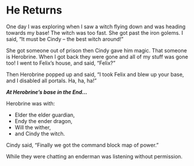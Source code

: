 # He Returns

One day I was exploring when I saw a witch flying down and was heading towards my base! The witch was too fast. She got past the iron golems. I said, “It must be Cindy -- the best witch around!”

She got someone out of prison then Cindy gave him magic. That someone is Herobrine. When I got back they were gone and all of my stuff was gone too! I went to Felix’s house, and said, “Felix?” 

Then Herobrine popped up and said, “I took Felix and blew up your base, and I disabled all portals. Ha, ha, ha!”

***At Herobrine’s base in the End...***

Herobrine was with: 

* Elder the elder guardian,
* Endy the ender dragon,
* Will the wither,
* and Cindy the witch. 

Cindy said, “Finally we got the command block map of power.”

While they were chatting an enderman was listening without permission.
